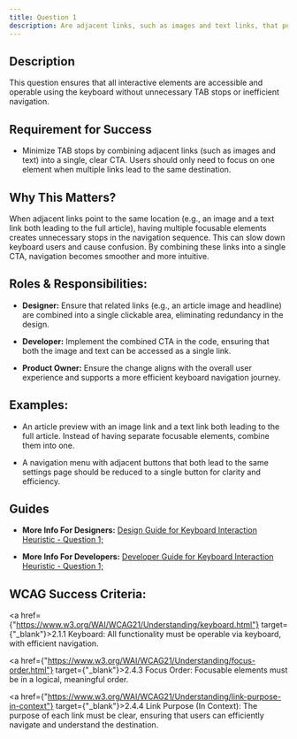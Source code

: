 ```yaml
---
title: Question 1
description: Are adjacent links, such as images and text links, that point to the same location get combined into a single Call To Action (CTA)?
---
```


## Description

This question ensures that all interactive elements are accessible and operable using the keyboard without unnecessary TAB stops or inefficient navigation.

## Requirement for Success

- Minimize TAB stops by combining adjacent links (such as images and text) into a single, clear CTA. Users should only need to focus on one element when multiple links lead to the same destination.

## Why This Matters?

When adjacent links point to the same location (e.g., an image and a text link both leading to the full article), having multiple focusable elements creates unnecessary stops in the navigation sequence. This can slow down keyboard users and cause confusion. By combining these links into a single CTA, navigation becomes smoother and more intuitive.

## Roles & Responsibilities:

- **Designer:** Ensure that related links (e.g., an article image and headline) are combined into a single clickable area, eliminating redundancy in the design.

- **Developer:** Implement the combined CTA in the code, ensuring that both the image and text can be accessed as a single link.

- **Product Owner:** Ensure the change aligns with the overall user experience and supports a more efficient keyboard navigation journey.

## Examples:

- An article preview with an image link and a text link both leading to the full article. Instead of having separate focusable elements, combine them into one.

- A navigation menu with adjacent buttons that both lead to the same settings page should be reduced to a single button for clarity and efficiency.

## Guides

- **More Info For Designers:** <a href="/docs/guides/design-guide/keyboard-interaction/question-1">Design Guide for Keyboard Interaction Heuristic - Question 1;</a>

- **More Info For Developers:** <a href="/docs/guides/developer-guide/keyboard-interaction/question-1">Developer Guide for Keyboard Interaction Heuristic - Question 1;</a>


## WCAG Success Criteria:

<a href={"https://www.w3.org/WAI/WCAG21/Understanding/keyboard.html"} target={"_blank"}>2.1.1 Keyboard</a>: All functionality must be operable via keyboard, with efficient navigation.

<a href={"https://www.w3.org/WAI/WCAG21/Understanding/focus-order.html"} target={"_blank"}>2.4.3 Focus Order: </a> Focusable elements must be in a logical, meaningful order.

<a href={"https://www.w3.org/WAI/WCAG21/Understanding/link-purpose-in-context"} target={"_blank"}>2.4.4 Link Purpose (In Context)</a>: The purpose of each link must be clear, ensuring that users can efficiently navigate and understand the destination.



